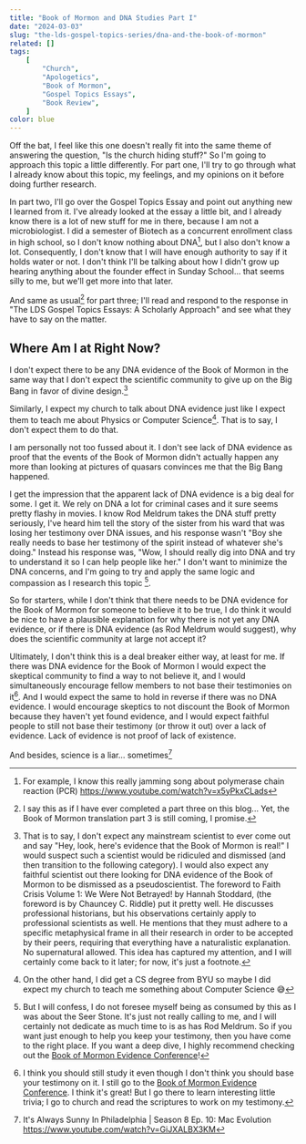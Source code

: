 ```yaml
---
title: "Book of Mormon and DNA Studies Part I"
date: "2024-03-03"
slug: "the-lds-gospel-topics-series/dna-and-the-book-of-mormon"
related: []
tags:
    [
        "Church",
        "Apologetics",
        "Book of Mormon",
        "Gospel Topics Essays",
        "Book Review",
    ]
color: blue
---
```


Off the bat, I feel like this one doesn't really fit into the same theme of
answering the question, "Is the church hiding stuff?" So I'm going to approach
this topic a little differently. For part one, I'll try to go through what I
already know about this topic, my feelings, and my opinions on it before doing
further research.

In part two, I'll go over the Gospel Topics Essay and point out anything new I
learned from it. I've already looked at the essay a little bit, and I already
know there is a lot of new stuff for me in there, because I am not a
microbiologist. I did a semester of Biotech as a concurrent enrollment class in
high school, so I don't know nothing about DNA[^pcr], but I also don't know a
lot. Consequently, I don't know that I will have enough authority to say
if it holds water or not. I don't think I'll be talking about how I didn't grow
up hearing anything about the founder effect in Sunday School... that seems
silly to me, but we'll get more into that later.

[^pcr]:
    For example, I know this really jamming song about polymerase chain
    reaction (PCR) https://www.youtube.com/watch?v=x5yPkxCLads

And same as usual[^i-say] for part three; I'll read and respond to the response
in "The LDS Gospel Topics Essays: A Scholarly Approach" and see what they have
to say on the matter.

[^i-say]:
    I say this as if I have ever completed a part three on this blog...
    Yet, the Book of Mormon translation part 3 is still coming, I promise.

## Where Am I at Right Now?

I don't expect there to be any DNA evidence of the Book of Mormon in the same
way that I don't expect the scientific community to give up on the Big Bang in
favor of divine design.[^that-is-to-say]

[^that-is-to-say]:
    That is to say, I don't expect any mainstream scientist to
    ever come out and say "Hey, look, here's evidence that the Book of Mormon is
    real!" I would suspect such a scientist would be ridiculed and dismissed (and
    then transition to the following category). I would also expect any faithful
    scientist out there looking for DNA evidence of the Book of Mormon to be
    dismissed as a pseudoscientist. The foreword to Faith Crisis Volume 1: We Were
    Not Betrayed! by Hannah Stoddard, (the foreword is by Chauncey C. Riddle) put it
    pretty well. He discusses professional historians, but his observations
    certainly apply to professional scientists as well. He mentions that they must
    adhere to a specific metaphysical frame in all their research in order to be
    accepted by their peers, requiring that everything have a naturalistic
    explanation. No supernatural allowed. This idea has captured my attention, and I
    will certainly come back to it later; for now, it's just a footnote.

Similarly, I expect my church to talk about DNA evidence just like I expect them
to teach me about Physics or Computer Science[^church-taught-cs]. That is to
say, I don't expect them to do that.

[^church-taught-cs]:
    On the other hand, I did get a CS degree from BYU so maybe
    I did expect my church to teach me something about Computer Science 😅️

I am personally not too fussed about it. I don't see lack of DNA evidence as
proof that the events of the Book of Mormon didn't actually happen any more than
looking at pictures of quasars convinces me that the Big Bang happened.

I get the impression that the apparent lack of DNA evidence is a big deal for
some. I get it. We rely on DNA a lot for criminal cases and it sure seems pretty
flashy in movies. I know Rod Meldrum takes the DNA stuff pretty seriously, I've
heard him tell the story of the sister from his ward that was losing her
testimony over DNA issues, and his response wasn't "Boy she really needs to base
her testimony of the spirit instead of whatever she's doing." Instead his
response was, "Wow, I should really dig into DNA and try to understand it so I
can help people like her." I don't want to minimize the DNA concerns, and I'm
going to try and apply the same logic and compassion as I research this topic
[^lack-of-interest].

[^lack-of-interest]:
    But I will confess, I do not foresee myself being as
    consumed by this as I was about the Seer Stone. It's just not really calling to
    me, and I will certainly not dedicate as much time to is as has Rod Meldrum. So
    if you want just enough to help you keep your testimony, then you have come to
    the right place. If you want a deep dive, I highly recommend checking out the
    [Book of Mormon Evidence Conference](https://bookofmormonevidence.org/)!

So for starters, while I don't think that there needs to be DNA evidence for the
Book of Mormon for someone to believe it to be true, I do think it would be nice
to have a plausible explanation for why there is not yet any DNA
evidence, or if there is DNA evidence (as Rod Meldrum would suggest), why does
the scientific community at large not accept it?

Ultimately, I don't think this is a deal breaker either way, at least for me. If
there was DNA evidence for the Book of Mormon I would expect the skeptical
community to find a way to not believe it, and I would simultaneously encourage
fellow members to not base their testimonies on it[^do-study-though]. And I
would expect the same to hold in reverse if there was no DNA evidence. I would
encourage skeptics to not discount the Book of Mormon because they haven't yet
found evidence, and I would expect faithful people to still not base their
testimony (or throw it out) over a lack of evidence. Lack of evidence is not
proof of lack of existence.

[^do-study-though]:
    I think you should still study it even though
    I don't think you should base your testimony on it. I still go to the [Book of
    Mormon Evidence Conference](https://bookofmormonevidence.org/). I think it's
    great! But I go there to learn interesting little trivia; I go to church and
    read the scriptures to work on my testimony.

And besides, science is a liar... sometimes[^always-sunny]

[^always-sunny]:
    It's Always Sunny In Philadelphia | Season 8 Ep. 10: Mac
    Evolution https://www.youtube.com/watch?v=GiJXALBX3KM
